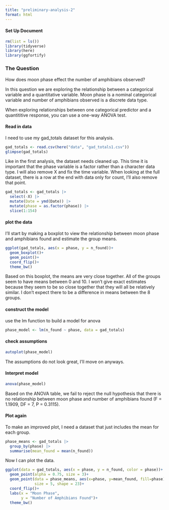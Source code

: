 ```yaml
---
title: "preliminary-analysis-2"
format: html
---
```


#### Set Up Document
```r
rm(list = ls())
library(tidyverse)
library(here)
library(ggfortify)
```

### The Question

How does moon phase effect the number of amphibians observed?

In this question we are exploring the relationship between a categorical variable and a quantitative variable. Moon phase is a nominal categorical variable and number of amphibians observed is a discrete data type.

When exploring relationships between one categorical predictor and a quantititive response, you can use a one-way ANOVA test.

#### Read in data
I need to use my gad_totals dataset for this analysis.
```r
gad_totals <- read.csv(here("data", "gad_totals1.csv"))
glimpse(gad_totals)
```
Like in the first analysis, the dataset needs cleaned up. This time it is important that the phase variable is a factor rather than a character data type. I will also remove X and fix the time variable. When looking at the full dataset, there is a row at the end with data only for count, I'll also remove that point.
```r
gad_totals <- gad_totals |>
  select(-X) |>
  mutate(Date = ymd(Date)) |>
  mutate(phase = as.factor(phase)) |>
  slice(1:154)
```

#### plot the data
I'll start by making a boxplot to view the relationship between moon phase and amphibians found and estimate the group means.
```r
ggplot(gad_totals, aes(x = phase, y = n_found))+
  geom_boxplot()+
  geom_point()+
  coord_flip()+
  theme_bw()
```
Based on this boxplot, the means are very close together. All of the groups seem to have means between 0 and 10. I won't give exact estimates because they seem to be so close together that they will all be relatively similar. I don't expect there to be a difference in means between the 8 groups.

#### construct the model
use the lm function to build a model for anova
```r
phase_model <- lm(n_found ~ phase, data = gad_totals)
```

#### check assumptions
```r
autoplot(phase_model)
```
The assumptions do not look great, I'll move on anyways.

#### Interpret model
```r
anova(phase_model)
```
Based on the ANOVA table, we fail to reject the null hypothesis that there is no relationship between moon phase and number of amphibians found (F = 1.1909, DF = 7, 
P = 0.3115).

#### Plot again

To make an improved plot, I need a dataset that just includes the mean for each group.
```r
phase_means <- gad_totals |>
  group_by(phase) |>
  summarise(mean_found = mean(n_found))
```

Now I can plot the data.
```r
ggplot(data = gad_totals, aes(x = phase, y = n_found, color = phase))+
  geom_point(alpha = 0.75, size = 3)+
  geom_point(data = phase_means, aes(x=phase, y=mean_found, fill=phase),
             size = 5, shape = 23)+
  coord_flip()+
  labs(x = "Moon Phase",
       y = "Number of Amphibians Found")+
  theme_bw()
  
```

